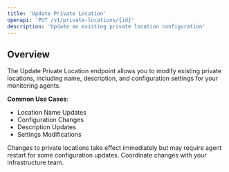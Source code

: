 ```yaml
---
title: 'Update Private Location'
openapi: 'PUT /v1/private-locations/{id}'
description: 'Update an existing private location configuration'
---
```


## Overview

The Update Private Location endpoint allows you to modify existing private locations, including name, description, and configuration settings for your monitoring agents.

**Common Use Cases**:
- Location Name Updates
- Configuration Changes
- Description Updates
- Settings Modifications

<Note>
Changes to private locations take effect immediately but may require agent restart for some configuration updates. Coordinate changes with your infrastructure team.
</Note>